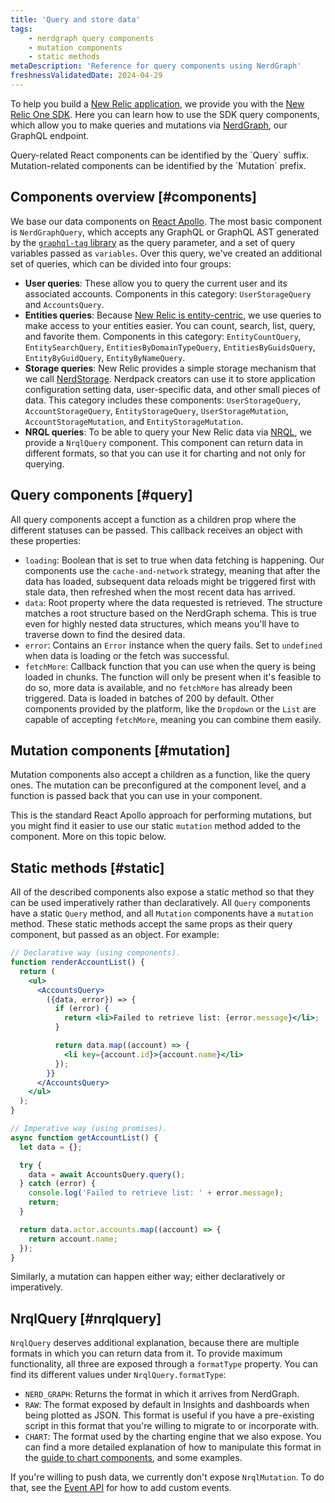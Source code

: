 ```yaml
---
title: 'Query and store data'
tags:
    - nerdgraph query components
    - mutation components
    - static methods
metaDescription: 'Reference for query components using NerdGraph'
freshnessValidatedDate: 2024-04-29
---
```


To help you build a [New Relic application](/docs/new-relic-solutions/tutorials/build-hello-world-app), we provide you with the [New Relic One SDK](/docs/new-relic-solutions/build-nr-ui/sdk-component/intro-to-sdk). Here you can learn how to use the SDK query components, which allow you to make queries and mutations via [NerdGraph](/docs/apis/nerdgraph/get-started/introduction-new-relic-nerdgraph/), our GraphQL endpoint.

<Callout variant="tip">
  Query-related React components can be identified by the `Query` suffix. Mutation-related components can be identified by the `Mutation` prefix.
</Callout>

## Components overview [#components]

We base our data components on [React Apollo](https://www.apollographql.com/docs/react/). The most basic component is `NerdGraphQuery`, which accepts any GraphQL or GraphQL AST generated by the [`graphql-tag` library](https://github.com/apollographql/graphql-tag) as the query parameter, and a set of query variables passed as `variables`. Over this query, we've created an additional set of queries, which can be divided into four groups:

* **User queries**: These allow you to query the current user and its associated accounts. Components in this category: `UserStorageQuery` and `AccountsQuery`.
* **Entities queries**: Because [New Relic is entity-centric](/docs/new-relic-one/use-new-relic-one/ui-data/new-relic-one-entity-explorer-view-performance-across-apps-services-hosts), we use queries to make access to your entities easier. You can count, search, list, query, and favorite them. Components in this category: `EntityCountQuery`, `EntitySearchQuery`, `EntitiesByDomainTypeQuery`, `EntitiesByGuidsQuery`, `EntityByGuidQuery`, `EntityByNameQuery`.
* **Storage queries**: New Relic provides a simple storage mechanism that we call [NerdStorage](/docs/new-relic-solutions/build-nr-ui/nerdstorage). Nerdpack creators can use it to store application configuration setting data, user-specific data, and other small pieces of data. This category includes these components: `UserStorageQuery`, `AccountStorageQuery`, `EntityStorageQuery`, `UserStorageMutation`, `AccountStorageMutation`, and `EntityStorageMutation`.
* **NRQL queries**: To be able to query your New Relic data via [NRQL](/docs/nrql/get-started/introduction-nrql-how-nrql-works), we provide a `NrqlQuery` component. This component can return data in different formats, so that you can use it for charting and not only for querying.

## Query components [#query]

All query components accept a function as a children prop where the different statuses can be passed. This callback receives an object with these properties:

* `loading`: Boolean that is set to true when data fetching is happening. Our components use the `cache-and-network` strategy, meaning that after the data has loaded, subsequent data reloads might be triggered first with stale data, then refreshed when the most recent data has arrived.
* `data`: Root property where the data requested is retrieved. The structure matches a root structure based on the NerdGraph schema. This is true even for highly nested data structures, which means you'll have to traverse down to find the desired data.
* `error`: Contains an `Error` instance when the query fails. Set to `undefined` when data is loading or the fetch was successful.
* `fetchMore`: Callback function that you can use when the query is being loaded in chunks. The function will only be present when it's feasible to do so, more data is available, and no `fetchMore` has already been triggered. Data is loaded in batches of 200 by default. Other components provided by the platform, like the `Dropdown` or the `List` are capable of accepting `fetchMore`, meaning you can combine them easily.

## Mutation components [#mutation]

Mutation components also accept a children as a function, like the query ones. The mutation can be preconfigured at the component level, and a function is passed back that you can use in your component.

This is the standard React Apollo approach for performing mutations, but you might find it easier to use our static `mutation` method added to the component. More on this topic below.

## Static methods [#static]

All of the described components also expose a static method so that they can be used imperatively rather than declaratively. All `Query` components have a static `Query` method, and all `Mutation` components have a `mutation` method. These static methods accept the same props as their query component, but passed as an object. For example:

```jsx
// Declarative way (using components).
function renderAccountList() {
  return (
    <ul>
      <AccountsQuery>
        ({data, error}) => {
          if (error) {
            return <li>Failed to retrieve list: {error.message}</li>;
          }

          return data.map((account) => {
            <li key={account.id}>{account.name}</li>
          });
        }}
      </AccountsQuery>
    </ul>
  );
}

// Imperative way (using promises).
async function getAccountList() {
  let data = {};

  try {
    data = await AccountsQuery.query();
  } catch (error) {
    console.log('Failed to retrieve list: ' + error.message);
    return;
  }

  return data.actor.accounts.map((account) => {
    return account.name;
  });
}
```

Similarly, a mutation can happen either way; either declaratively or imperatively.

## NrqlQuery [#nrqlquery]

`NrqlQuery` deserves additional explanation, because there are multiple formats in which you can return data from it. To provide maximum functionality, all three are exposed through a `formatType` property. You can find its different values under `NrqlQuery.formatType`:

* `NERD_GRAPH`: Returns the format in which it arrives from NerdGraph.
* `RAW`: The format exposed by default in Insights and dashboards when being plotted as JSON. This format is useful if you have a pre-existing script in this format that you're willing to migrate to or incorporate with.
* `CHART`: The format used by the charting engine that we also expose. You can find a more detailed explanation of how to manipulate this format in the [guide to chart components](/docs/new-relic-solutions/build-nr-ui/sdk-component/intro-to-sdk), and some examples.

If you're willing to push data, we currently don't expose `NrqlMutation`. To do that, see the [Event API](/docs/data-apis/ingest-apis/event-api/introduction-event-api/) for how to add custom events.

